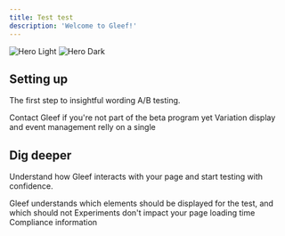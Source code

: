 ```yaml
---
title: Test test
description: 'Welcome to Gleef!'
---
```


<img
    className="block dark:hidden"
    src="/images/hero-light.svg"
    alt="Hero Light"
/>
<img
    className="hidden dark:block"
    src="/images/hero-dark.svg"
    alt="Hero Dark"
/>

## Setting up

The first step to insightful wording A/B testing.

<CardGroup cols={2}>
    <Card
        title="Get your key"
        icon="key"
        href="https://mintlify.com/docs/development"
    >
        Contact Gleef if you're not part of the beta program yet
    </Card>
    <Card
        title="Include the script"
        icon="code"
        href="https://mintlify.com/docs/quickstart"
    >
        Variation display and event management relly on a single
    </Card>
</CardGroup>

## Dig deeper

Understand how Gleef interacts with your page and start testing with confidence.

<CardGroup cols={2}>
    <Card
        title="Replacement strategy"
        icon="repeat"
        href="https://mintlify.com/docs/settings/global"
    >
        Gleef understands which elements should be displayed for the test, and which should not
    </Card>
    <Card
        title="Response time"
        icon="gauge-simple-high"
        href="https://mintlify.com/docs/api-playground/openapi"
    >
        Experiments don't impact your page loading time
    </Card>
    <Card
        title="GDPR"
        icon="user-secret"
        href="https://mintlify.com/docs/components/accordion"
    >
        Compliance information
    </Card>
</CardGroup>
